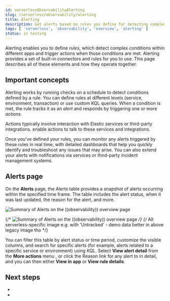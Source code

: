 ```yaml
---
id: serverlessObservabilityAlerting
slug: /serverless/observability/alerting
title: Alerting
description: Get alerts based on rules you define for detecting complex conditions in your applications and services.
tags: [ 'serverless', 'observability', 'overview', 'alerting' ]
status: in testing
---
```



Alerting enables you to define _rules_, which detect complex conditions within different apps and trigger actions when those conditions are met. Alerting provides a set of built-in connectors and rules for you to use. This page describes all of these elements and how they operate together.

## Important concepts

Alerting works by running checks on a schedule to detect conditions defined by a rule. You can define rules at different levels (service, environment, transaction) or use custom KQL queries. When a condition is met, the rule tracks it as an _alert_ and responds by triggering one or more _actions_.

Actions typically involve interaction with Elastic services or third-party integrations. <DocLink id="serverlessObservabilitySendCasesToAnExternalSystem" text="Connectors"/> enable actions to talk to these services and integrations.

Once you've defined your rules, you can monitor any alerts triggered by these rules in real time, with detailed dashboards that help you quickly identify and troubleshoot any issues that may arise. You can also extend your alerts with notifications via services or third-party incident management systems.

## Alerts page

On the **Alerts** page, the Alerts table provides a snapshot of alerts occurring within the specified time frame. The table includes the alert status, when it was last updated, the reason for the alert, and more. 

![Summary of Alerts on the ((observability)) overview page](../images/observability-alerts-overview.png)

{/* ![Summary of Alerts on the ((observability)) overview page](../images/obervability-alerts-view.png) */}
{/* Alt serverless-specific image e.g. with 'Untracked' - demo data better in above legacy image tho */}

You can filter this table by alert status or time period, customize the visible columns, and search for specific alerts (for example, alerts related to a specific service or environment) using KQL. Select **View alert detail** from the **More actions** menu <DocIcon type="boxesHorizontal" title="action menu" />, or click the Reason link for any alert to <DocLink id="serverlessObservabilityViewAlerts" text="view alert"/> in detail, and you can then either **View in app** or **View rule details**.

## Next steps

* <DocLink id="serverlessObservabilityCreateRules" Create and manage rules/>
* <DocLink id="serverlessObservabilityViewAlerts" View alerts/>

<Feedback slug="/serverless/observability/alerting" />
